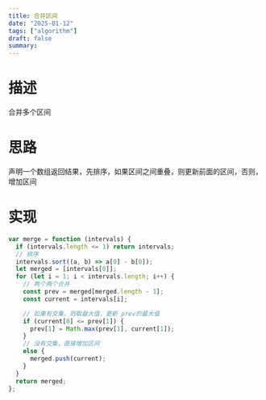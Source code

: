 ```yaml
---
title: 合并区间
date: "2025-01-12"
tags: ["algorithm"]
draft: false
summary:
---
```


# 描述

合并多个区间

# 思路

声明一个数组返回结果，先排序，如果区间之间重叠，则更新前面的区间，否则，增加区间

# 实现

```js
var merge = function (intervals) {
  if (intervals.length <= 1) return intervals;
  // 排序
  intervals.sort((a, b) => a[0] - b[0]);
  let merged = [intervals[0]];
  for (let i = 1; i < intervals.length; i++) {
    // 两个两个合并
    const prev = merged[merged.length - 1];
    const current = intervals[i];

    // 如果有交集，则取最大值，更新 prev的最大值
    if (current[0] <= prev[1]) {
      prev[1] = Math.max(prev[1], current[1]);
    }
    // 没有交集，直接增加区间
    else {
      merged.push(current);
    }
  }
  return merged;
};
```
